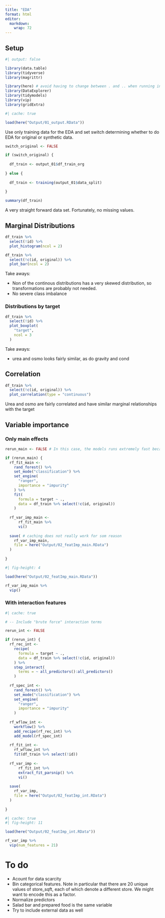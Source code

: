```yaml
---
title: "EDA"
format: html
editor: 
  markdown: 
    wrap: 72
---
```


## Setup

```r
#| output: false

library(data.table)
library(tidyverse)
library(magrittr)

library(here) # avoid having to change between . and .. when running interactively vs knitting
library(DataExplorer)
library(tidymodels)
library(vip)
library(gridExtra)
```

```r
#| cache: true

load(here("Output/01_output.RData"))
```

Use only training data for the EDA and set switch determining whether to do EDA for original or synthetic data. 

```r
switch_original <- FALSE

if (switch_original) {
  
  df_train <- output_01$df_train_org
  
} else {
  
  df_train <- training(output_01$data_split)
  
}
```

```r
summary(df_train)
```

A very straight forward data set. Fortunately, no missing values.

## Marginal Distributions

```r
df_train %>%
  select(!id) %>% 
  plot_histogram(ncol = 2)
```

```r
df_train %>% 
  select(!c(id, original)) %>% 
  plot_bar(ncol = 2)
```


Take aways: 

* Non of the continous distributions has a very skewed distribution, so transformations are probably not needed. 
* No severe class imbalance

### Distributions by target

```r
df_train %>% 
  select(!id) %>% 
  plot_boxplot(
    "target", 
    ncol = 3
  )
```


Take aways:

* urea and osmo looks fairly similar, as do gravity and cond

## Correlation

```r
df_train %>% 
  select(!c(id, original)) %>% 
  plot_correlation(type = "continuous")
```

Urea and osmo are fairly correlated and have similar marginal relationships with the target 

## Variable importance

### Only main effects

```r
rerun_main <- FALSE # In this case, the models runs extremely fast because the dataset is so small, however, this is best practice

if (rerun_main) {
  rf_fit_main <-
    rand_forest() %>%
    set_mode("classification") %>%
    set_engine(
      "ranger",
      importance = "impurity"
    ) %>%
    fit(
      formula = target ~ .,
      data = df_train %>% select(!c(id, original))
    )
  
  rf_var_imp_main <- 
      rf_fit_main %>%
      vi()
  
  save( # caching does not really work for som reason
    rf_var_imp_main,
    file = here("Output/02_featImp_main.RData")
  )
  
}

```

```r
#| fig-height: 4

load(here("Output/02_featImp_main.RData"))

rf_var_imp_main %>%
  vip()

```


### With interaction features

```r
#| cache: true

# -- Include "brute force" interaction terms

rerun_int <- FALSE

if (rerun_int) {
  rf_rec_int <- 
    recipe(
      formula = target ~ .,
      data = df_train %>% select(!c(id, original))
    ) %>% 
    step_interact(
      terms = ~ all_predictors():all_predictors()
    )
  
  rf_spec_int <- 
    rand_forest() %>% 
    set_mode("classification") %>% 
    set_engine(
      "ranger",
      importance = "impurity"
    )
  
  rf_wflow_int <- 
    workflow() %>% 
    add_recipe(rf_rec_int) %>% 
    add_model(rf_spec_int)
  
  rf_fit_int <- 
    rf_wflow_int %>% 
    fit(df_train %>% select(!id))
  
  rf_var_imp <- 
      rf_fit_int %>%
      extract_fit_parsnip() %>% 
      vi()
  
  save(
    rf_var_imp,
    file = here("Output/02_featImp_int.RData")
  )
  
}

```

```r
#| cache: true
#| fig-height: 11

load(here("Output/02_featImp_int.RData"))

rf_var_imp %>%
  vip(num_features = 21)

```


# To do

* Acount for data scarcity
* Bin categorical features. Note in particular that there are 20 unique values of store_sqft, each of which denote a different store. We might want to encode this as a factor. 
* Normalize predictors
* Salad bar and prepared food is the same variable
* Try to include external data as well

